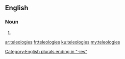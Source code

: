 ==English==

===Noun===
{{head|en|plural}}

# {{plural of|teleology|lang=en|nocat=1}}

[[Category:English plurals ending in "-ies"]]

[[ar:teleologies]]
[[fr:teleologies]]
[[ku:teleologies]]
[[my:teleologies]]